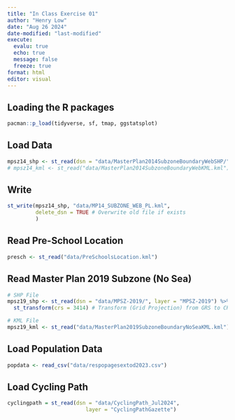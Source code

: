 ```yaml
---
title: "In Class Exercise 01"
author: "Henry Low"
date: "Aug 26 2024"
date-modified: "last-modified"
execute:
  evalu: true
  echo: true
  message: false
  freeze: true
format: html
editor: visual
---
```


## Loading the R packages

```r
pacman::p_load(tidyverse, sf, tmap, ggstatsplot)
```

## Load Data

```r
mpsz14_shp <- st_read(dsn = "data/MasterPlan2014SubzoneBoundaryWebSHP/", layer = "MP14_SUBZONE_WEB_PL")
# mpsz14_kml <- st_read("data/MasterPlan2014SubzoneBoundaryWebKML.kml")
```

## Write

```r
st_write(mpsz14_shp, "data/MP14_SUBZONE_WEB_PL.kml", 
         delete_dsn = TRUE # Overwrite old file if exists
         )
```

## Read Pre-School Location

```r
presch <- st_read("data/PreSchoolsLocation.kml")
```

## Read Master Plan 2019 Subzone (No Sea)

```r
# SHP File
mpsz19_shp <- st_read(dsn = "data/MPSZ-2019/", layer = "MPSZ-2019") %>% 
  st_transform(crs = 3414) # Transform (Grid Projection) from GRS to CRS
```

```r
# KML File
mpsz19_kml <- st_read("data/MasterPlan2019SubzoneBoundaryNoSeaKML.kml")
```

## Load Population Data

```r
popdata <- read_csv("data/respopagesextod2023.csv")
```

## Load Cycling Path

```r
cyclingpath = st_read(dsn = "data/CyclingPath_Jul2024", 
                         layer = "CyclingPathGazette")
```
